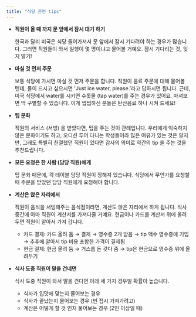 ```yaml
---
title: "식당 관련 tips"
---
```


- **직원이 올 때 까지 문 앞에서 잠시 대기 하기**

  한국과 달리 미국은 식당 들어가셔서 문 앞에서 잠시 기다려야 하는 경우가 많습니다. 그러면 직원들이 와서 일행이 몇 명이냐고 물어볼 거예요. 잠시 기다리는 것, 잊지 말기!

- **마실 것 먼저 주문**

  보통 식당에 가시면 마실 것 먼저 주문을 합니다. 직원이 음료 주문에 대해 물어볼 텐데, 물이 드시고 싶으시면 'Just ice water, please.’라고 답하시면 됩니다. 근데, 미국 식당에서 water를 시키면 수돗물 (tap water)를 주는 경우가 있어요. 마셔보면 딱 구별할 수 있습니다. 이게 찝찝하신 분들은 탄산음료 하나 시켜 드세요!

- **팁 문화**

  직원의 서비스 (서빙) 을 받았다면, 팁을 주는 것이 관례입니다. 우리에게 익숙하지 않은 문화이기도 하고, 오디션 투어 다니는 학생들이라 많은 여유가 있는 것은 알지만, 그래도 특별히 친절했던 직원이 있다면 감사의 의미로 약간의 tip 을 주는 것을 추천드립니다.

- **모든 요청은 한 사람 (담당 직원)에게**

  팁 문화 때문에, 각 테이블 담당 직원이 정해져 있습니다. 식당에서 무언가를 요청할 때 주문을 받았던 담당 직원에게 요청해야 합니다.

- **계산은 앉은 자리에서**

  직원이 음식을 서빙해주는 음식점이라면, 계산도 앉은 자리에서 하게 됩니다. 식사 중간에 아마 직원이 계산서를 가져다줄 거예요. 현금이나 카드를 계산서 위에 올려두면 직원이 알아서 가져 갑니다.

  - 카드 결제: 카드 올려 둠 → 결제 → 영수증 2개 받음 → tip 액수 영수증에 기입 → 추후에 알아서 tip 비용 포함한 가격이 결제됨
  - 현금 결제: 현금 올려 둠 → 거스름 돈 갖다 줌 → tip은 현금으로 영수증 위에 올려두기

- **식사 도중 직원이 말을 건네면**

  식사 도중 직원이 와서 말을 건다면 아래 세 가지 경우일 확률이 높습니다.

  - 식사가 입맛에 맞는지 물어보는 경우
  - 식사가 끝났는지 물어보는 경우 (빈 접시 가져가려고)
  - 계산은 어떻게 할 것 인지 물어보는 경우 (2인 이상일 때)
